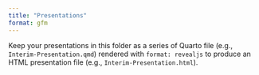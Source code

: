 ```yaml
---
title: "Presentations"
format: gfm
---
```


Keep your presentations in this folder as a series of Quarto file (e.g., `Interim-Presentation.qmd`) rendered with `format: revealjs` to produce an HTML presentation file (e.g., `Interim-Presentation.html`).
